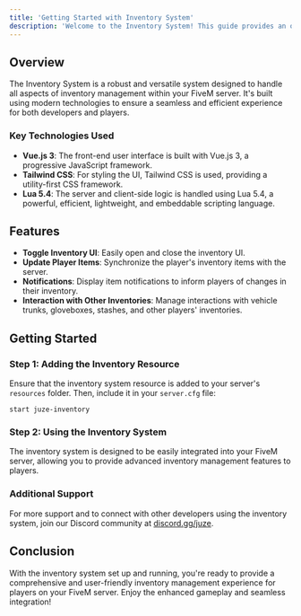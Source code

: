 ```yaml
---
title: 'Getting Started with Inventory System'
description: 'Welcome to the Inventory System! This guide provides an overview of the inventory system, its features, and how to get started using it in your FiveM server.'
---
```


## Overview

The Inventory System is a robust and versatile system designed to handle all aspects of inventory management within your FiveM server. It's built using modern technologies to ensure a seamless and efficient experience for both developers and players.

### Key Technologies Used

- **Vue.js 3**: The front-end user interface is built with Vue.js 3, a progressive JavaScript framework.
- **Tailwind CSS**: For styling the UI, Tailwind CSS is used, providing a utility-first CSS framework.
- **Lua 5.4**: The server and client-side logic is handled using Lua 5.4, a powerful, efficient, lightweight, and embeddable scripting language.

## Features

- **Toggle Inventory UI**: Easily open and close the inventory UI.
- **Update Player Items**: Synchronize the player's inventory items with the server.
- **Notifications**: Display item notifications to inform players of changes in their inventory.
- **Interaction with Other Inventories**: Manage interactions with vehicle trunks, gloveboxes, stashes, and other players' inventories.

## Getting Started

### Step 1: Adding the Inventory Resource

Ensure that the inventory system resource is added to your server's `resources` folder. Then, include it in your `server.cfg` file:

```plaintext
start juze-inventory
```

### Step 2: Using the Inventory System

The inventory system is designed to be easily integrated into your FiveM server, allowing you to provide advanced inventory management features to players.

### Additional Support

For more support and to connect with other developers using the inventory system, join our Discord community at [discord.gg/juze](https://discord.gg/juze).

## Conclusion

With the inventory system set up and running, you're ready to provide a comprehensive and user-friendly inventory management experience for players on your FiveM server. Enjoy the enhanced gameplay and seamless integration!